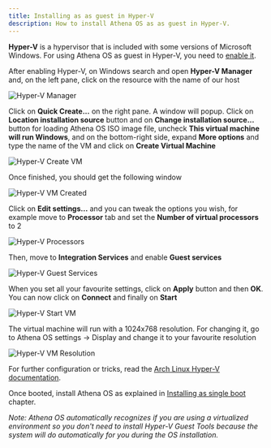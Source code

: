 ```yaml
---
title: Installing as as guest in Hyper-V
description: How to install Athena OS as as guest in Hyper-V.
---
```


**Hyper-V** is a hypervisor that is included with some versions of Microsoft Windows. For using Athena OS as guest in Hyper-V, you need to [enable it](https://docs.microsoft.com/en-us/virtualization/hyper-v-on-windows/quick-start/enable-hyper-v).

After enabling Hyper-V, on Windows search and open **Hyper-V Manager** and, on the left pane, click on the resource with the name of our host

![Hyper-V Manager](@assets/hyperv-manager.png)

Click on **Quick Create...** on the right pane. A window will popup. Click on **Location installation source** button and on **Change installation source...** button for loading Athena OS ISO image file, uncheck **This virtual machine will run Windows**, and on the bottom-right side, expand **More options** and type the name of the VM and click on **Create Virtual Machine**

![Hyper-V Create VM](@assets/hyperv-create.png)

Once finished, you should get the following window

![Hyper-V VM Created](@assets/hyperv-finish.png)

Click on **Edit settings...** and you can tweak the options you wish, for example move to **Processor** tab and set the **Number of virtual processors** to 2

![Hyper-V Processors](@assets/hyperv-processor.png)

Then, move to **Integration Services** and enable **Guest services**

![Hyper-V Guest Services](@assets/hyperv-guestservices.png)

When you set all your favourite settings, click on **Apply** button and then **OK**. You can now click on **Connect** and finally on **Start**

![Hyper-V Start VM](@assets/hyperv-start.png)

The virtual machine will run with a 1024x768 resolution. For changing it, go to Athena OS settings -> Display and change it to your favourite resolution

![Hyper-V VM Resolution](@assets/hyperv-resolution.png)

For further configuration or tricks, read the [Arch Linux Hyper-V documentation](https://wiki.archlinux.org/title/Hyper-V).

Once booted, install Athena OS as explained in [Installing as single boot](/en/installation/installing-single-boot/) chapter.

*Note: Athena OS automatically recognizes if you are using a virtualized environment so you don't need to install Hyper-V Guest Tools because the system will do automatically for you during the OS installation.*